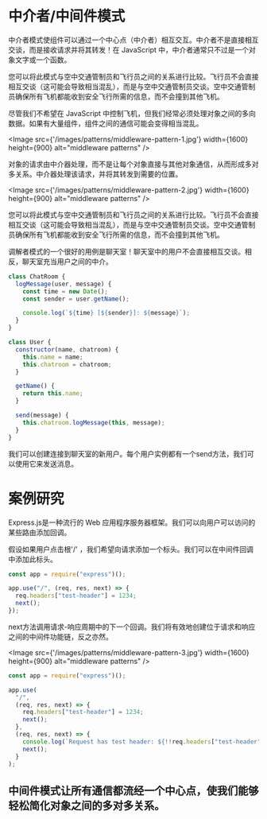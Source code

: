 
# 中介者/中间件模式

中介者模式使组件可以通过一个中心点（中介者）相互交互。中介者不是直接相互交谈，而是接收请求并将其转发！在 JavaScript 中，中介者通常只不过是一个对象文字或一个函数。

您可以将此模式与空中交通管制员和飞行员之间的关系进行比较。飞行员不会直接相互交谈（这可能会导致相当混乱），而是与空中交通管制员交谈。空中交通管制员确保所有飞机都能收到安全飞行所需的信息，而不会撞到其他飞机。

尽管我们不希望在 JavaScript 中控制飞机，但我们经常必须处理对象之间的多向数据。如果有大量组件，组件之间的通信可能会变得相当混乱。

<Image
  src={'/images/patterns/middleware-pattern-1.jpg'}
  width={1600}
  height={900}
  alt="middleware patterns"
/>

对象的请求由中介器处理，而不是让每个对象直接与其他对象通信，从而形成多对多关系。中介器处理该请求，并将其转发到需要的位置。

<Image
  src={'/images/patterns/middleware-pattern-2.jpg'}
  width={1600}
  height={900}
  alt="middleware patterns"
/>

您可以将此模式与空中交通管制员和飞行员之间的关系进行比较。飞行员不会直接相互交谈（这可能会导致相当混乱），而是与空中交通管制员交谈。空中交通管制员确保所有飞机都能收到安全飞行所需的信息，而不会撞到其他飞机。

调解者模式的一个很好的用例是聊天室！聊天室中的用户不会直接相互交谈。相反，聊天室充当用户之间的中介。

``` JavaScript
class ChatRoom {
  logMessage(user, message) {
    const time = new Date();
    const sender = user.getName();

    console.log(`${time} [${sender}]: ${message}`);
  }
}

class User {
  constructor(name, chatroom) {
    this.name = name;
    this.chatroom = chatroom;
  }

  getName() {
    return this.name;
  }

  send(message) {
    this.chatroom.logMessage(this, message);
  }
}
```

我们可以创建连接到聊天室的新用户。每个用户实例都有一个send方法，我们可以使用它来发送消息。

# 案例研究

Express.js是一种流行的 Web 应用程序服务器框架。我们可以向用户可以访问的某些路由添加回调。

假设如果用户点击根'/' ，我们希望向请求添加一个标头。我们可以在中间件回调中添加此标头。

``` JavaScript
const app = require("express")();

app.use("/", (req, res, next) => {
  req.headers["test-header"] = 1234;
  next();
});
```

next方法调用请求-响应周期中的下一个回调。我们将有效地创建位于请求和响应之间的中间件功能链，反之亦然。

<Image
  src={'/images/patterns/middleware-pattern-3.jpg'}
  width={1600}
  height={900}
  alt="middleware patterns"
/>

``` JavaScript
const app = require("express")();

app.use(
  "/",
  (req, res, next) => {
    req.headers["test-header"] = 1234;
    next();
  },
  (req, res, next) => {
    console.log(`Request has test header: ${!!req.headers["test-header"]}`);
    next();
  }
);
```

## 中间件模式让所有通信都流经一个中心点，使我们能够轻松简化对象之间的多对多关系。
